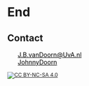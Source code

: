# End

## Contact

<script src="https://use.fontawesome.com/23c1d38eea.js"></script>

<ul class="fa-ul" style="color:black; list-style:none;">
<li><i class="fa-li fa fa-envelope-o"></i> <a style="unicode-bidi:bidi-override; direction: rtl; color:black" href="javascript:window.location.href = 'mailto:' + ['j.b.vandoorn','uva.nl'].join('@')">ln.AvU@nrooDnav.B.J</a></li>
<li><i class="fa-li fa fa-github"></i> <a href="https://github.com/JohnnyDoorn" target="_blank" style="color:black; border-bottom:none;">JohnnyDoorn</a></li>
</ul>

<small style="text-align:left;">


[![CC BY-NC-SA 4.0][cc-by-nc-sa-image]][cc-by-nc-sa]

[cc-by-nc-sa]: http://creativecommons.org/licenses/by-nc-sa/4.0/
[cc-by-nc-sa-image]: https://licensebuttons.net/l/by-nc-sa/4.0/88x31.png
[cc-by-nc-sa-shield]: https://img.shields.io/badge/License-CC%20BY--NC--SA%204.0-lightgrey.svg

</small>